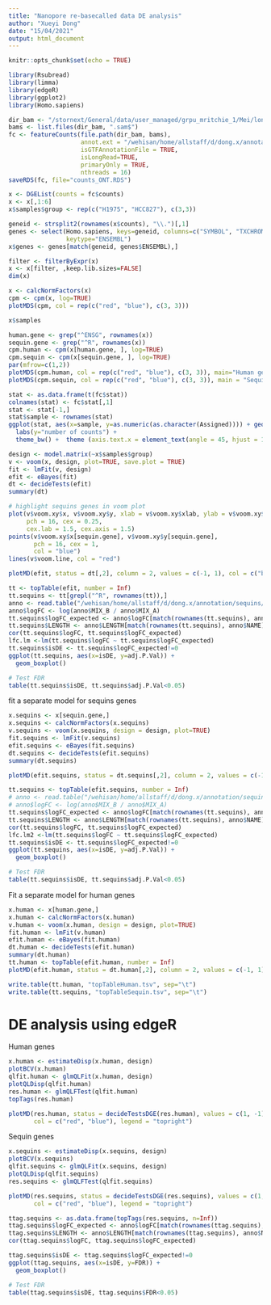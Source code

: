 ```yaml
---
title: "Nanopore re-basecalled data DE analysis"
author: "Xueyi Dong"
date: "15/04/2021"
output: html_document
---
```


```r
knitr::opts_chunk$set(echo = TRUE)
```

```r
library(Rsubread)
library(limma)
library(edgeR)
library(ggplot2)
library(Homo.sapiens)
```

```r
dir_bam <- "/stornext/General/data/user_managed/grpu_mritchie_1/Mei/long_read_benchmark/ONT_aligned/sam"
bams <- list.files(dir_bam, ".sam$")
fc <- featureCounts(file.path(dir_bam, bams),
                    annot.ext = "/wehisan/home/allstaff/d/dong.x/annotation/HumanSequins/gencode.v33.sequins.gtf",
                    isGTFAnnotationFile = TRUE,
                    isLongRead=TRUE,
                    primaryOnly = TRUE,
                    nthreads = 16)
saveRDS(fc, file="counts_ONT.RDS")
```

```r
x <- DGEList(counts = fc$counts)
x <- x[,1:6]
x$samples$group <- rep(c("H1975", "HCC827"), c(3,3))
```

```r
geneid <- strsplit2(rownames(x$counts), "\\.")[,1]
genes <- select(Homo.sapiens, keys=geneid, columns=c("SYMBOL", "TXCHROM"), 
                keytype="ENSEMBL")
x$genes <- genes[match(geneid, genes$ENSEMBL),]
```

```r
filter <- filterByExpr(x)
x <- x[filter, ,keep.lib.sizes=FALSE]
dim(x)

x <- calcNormFactors(x)
cpm <- cpm(x, log=TRUE)
plotMDS(cpm, col = rep(c("red", "blue"), c(3, 3)))

x$samples

human.gene <- grep("^ENSG", rownames(x))
sequin.gene <- grep("^R", rownames(x))
cpm.human <- cpm(x[human.gene, ], log=TRUE)
cpm.sequin <- cpm(x[sequin.gene, ], log=TRUE)
par(mfrow=c(1,2))
plotMDS(cpm.human, col = rep(c("red", "blue"), c(3, 3)), main="Human genes")
plotMDS(cpm.sequin, col = rep(c("red", "blue"), c(3, 3)), main = "Sequin genes")
```

```r
stat <- as.data.frame(t(fc$stat))
colnames(stat) <- fc$stat[,1]
stat <- stat[-1,]
stat$sample <- rownames(stat)
ggplot(stat, aes(x=sample, y=as.numeric(as.character(Assigned)))) + geom_bar(stat="identity") +
  labs(y="number of counts") +
  theme_bw() +  theme (axis.text.x = element_text(angle = 45, hjust = 1))
```

```r
design <- model.matrix(~x$samples$group)
v <- voom(x, design, plot=TRUE, save.plot = TRUE)
fit <- lmFit(v, design)
efit <- eBayes(fit)
dt <- decideTests(efit)
summary(dt)
```

```r
# highlight sequins genes in voom plot
plot(v$voom.xy$x, v$voom.xy$y, xlab = v$voom.xy$xlab, ylab = v$voom.xy$ylab,
     pch = 16, cex = 0.25,
     cex.lab = 1.5, cex.axis = 1.5)
points(v$voom.xy$x[sequin.gene], v$voom.xy$y[sequin.gene], 
       pch = 16, cex = 1,
       col = "blue")
lines(v$voom.line, col = "red")

```


```r
plotMD(efit, status = dt[,2], column = 2, values = c(-1, 1), col = c("blue", "red"), main="H1975 vs HCC227")
```

```r
tt <- topTable(efit, number = Inf)
tt.sequins <- tt[grepl("^R", rownames(tt)),]
anno <- read.table("/wehisan/home/allstaff/d/dong.x/annotation/sequins/rnasequin_genes_2.4.tsv", header = TRUE, stringsAsFactors = FALSE)
anno$logFC <- log(anno$MIX_B / anno$MIX_A)
tt.sequins$logFC_expected <- anno$logFC[match(rownames(tt.sequins), anno$NAME)]
tt.sequins$LENGTH <- anno$LENGTH[match(rownames(tt.sequins), anno$NAME)]
cor(tt.sequins$logFC, tt.sequins$logFC_expected)
lfc.lm <-lm(tt.sequins$logFC ~ tt.sequins$logFC_expected)
tt.sequins$isDE <- tt.sequins$logFC_expected!=0
ggplot(tt.sequins, aes(x=isDE, y=adj.P.Val)) +
  geom_boxplot()

# Test FDR
table(tt.sequins$isDE, tt.sequins$adj.P.Val<0.05)
```

fit a separate model for sequins genes

```r
x.sequins <- x[sequin.gene,]
x.sequins <- calcNormFactors(x.sequins)
v.sequins <- voom(x.sequins, design = design, plot=TRUE)
fit.sequins <- lmFit(v.sequins)
efit.sequins <- eBayes(fit.sequins)
dt.sequins <- decideTests(efit.sequins)
summary(dt.sequins)
```
```r
plotMD(efit.sequins, status = dt.sequins[,2], column = 2, values = c(-1, 1), col = c("blue", "red"), main="Sequins genes")
```

```r
tt.sequins <- topTable(efit.sequins, number = Inf)
# anno <- read.table("/wehisan/home/allstaff/d/dong.x/annotation/sequins/rnasequin_genes_2.4.tsv", header = TRUE, stringsAsFactors = FALSE)
# anno$logFC <- log(anno$MIX_B / anno$MIX_A)
tt.sequins$logFC_expected <- anno$logFC[match(rownames(tt.sequins), anno$NAME)]
tt.sequins$LENGTH <- anno$LENGTH[match(rownames(tt.sequins), anno$NAME)]
cor(tt.sequins$logFC, tt.sequins$logFC_expected)
lfc.lm2 <-lm(tt.sequins$logFC ~ tt.sequins$logFC_expected)
tt.sequins$isDE <- tt.sequins$logFC_expected!=0
ggplot(tt.sequins, aes(x=isDE, y=adj.P.Val)) +
  geom_boxplot()

# Test FDR
table(tt.sequins$isDE, tt.sequins$adj.P.Val<0.05)
```

Fit a separate model for human genes

```r
x.human <- x[human.gene,]
x.human <- calcNormFactors(x.human)
v.human <- voom(x.human, design = design, plot=TRUE)
fit.human <- lmFit(v.human)
efit.human <- eBayes(fit.human)
dt.human <- decideTests(efit.human)
summary(dt.human)
tt.human <- topTable(efit.human, number = Inf)
plotMD(efit.human, status = dt.human[,2], column = 2, values = c(-1, 1), col = c("blue", "red"), main="Human genes")
```


```r
write.table(tt.human, "topTableHuman.tsv", sep="\t")
write.table(tt.sequins, "topTableSequin.tsv", sep="\t")
```

# DE analysis using edgeR

Human genes

```r
x.human <- estimateDisp(x.human, design)
plotBCV(x.human)
qlfit.human <- glmQLFit(x.human, design)
plotQLDisp(qlfit.human)
res.human <- glmQLFTest(qlfit.human)
topTags(res.human)
```

```r
plotMD(res.human, status = decideTestsDGE(res.human), values = c(1, -1), 
       col = c("red", "blue"), legend = "topright")
```

Sequin genes

```r
x.sequins <- estimateDisp(x.sequins, design)
plotBCV(x.sequins)
qlfit.sequins <- glmQLFit(x.sequins, design)
plotQLDisp(qlfit.sequins)
res.sequins <- glmQLFTest(qlfit.sequins)

plotMD(res.sequins, status = decideTestsDGE(res.sequins), values = c(1, -1), 
       col = c("red", "blue"), legend = "topright")
```
```r
ttag.sequins <- as.data.frame(topTags(res.sequins, n=Inf))
ttag.sequins$logFC_expected <- anno$logFC[match(rownames(ttag.sequins), anno$NAME)]
ttag.sequins$LENGTH <- anno$LENGTH[match(rownames(ttag.sequins), anno$NAME)]
cor(ttag.sequins$logFC, ttag.sequins$logFC_expected)

ttag.sequins$isDE <- ttag.sequins$logFC_expected!=0
ggplot(ttag.sequins, aes(x=isDE, y=FDR)) +
  geom_boxplot()

# Test FDR
table(ttag.sequins$isDE, ttag.sequins$FDR<0.05)
```

